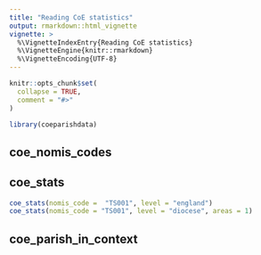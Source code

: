 ```yaml
---
title: "Reading CoE statistics"
output: rmarkdown::html_vignette
vignette: >
  %\VignetteIndexEntry{Reading CoE statistics}
  %\VignetteEngine{knitr::rmarkdown}
  %\VignetteEncoding{UTF-8}
---
```


```r
knitr::opts_chunk$set(
  collapse = TRUE,
  comment = "#>"
)
```

```r
library(coeparishdata)
```

<!-- WARNING - This vignette is generated by {fusen} from dev/flat_reading-coe-statistics.Rmd: do not edit by hand -->




## coe_nomis_codes

## coe_stats

```r
coe_stats(nomis_code =  "TS001", level = "england")
coe_stats(nomis_code = "TS001", level = "diocese", areas = 1)
```



## coe_parish_in_context


